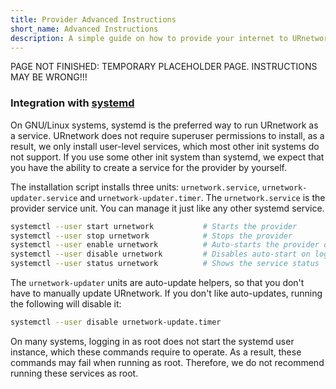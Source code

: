 ```yaml
---
title: Provider Advanced Instructions
short_name: Advanced Instructions
description: A simple guide on how to provide your internet to URnetwork.
---
```



<Callout type="danger">
    PAGE NOT FINISHED: TEMPORARY PLACEHOLDER PAGE. INSTRUCTIONS MAY BE WRONG!!!
</Callout>

### Integration with [systemd](https://systemd.io)

On GNU/Linux systems, systemd is the preferred way to run URnetwork as a service.
URnetwork does not require superuser permissions to install, as a result,
we only install user-level services, which most other init systems do not support.
If you use some other init system than systemd, we expect that you have the ability
to create a service for the provider by yourself.

The installation script installs three units: `urnetwork.service`, `urnetwork-updater.service` and
`urnetwork-updater.timer`.  The `urnetwork.service` is the provider service unit.  You can manage
it just like any other systemd service.

```bash
systemctl --user start urnetwork           # Starts the provider
systemctl --user stop urnetwork            # Stops the provider
systemctl --user enable urnetwork          # Auto-starts the provider on login
systemctl --user disable urnetwork         # Disables auto-start on login
systemctl --user status urnetwork          # Shows the service status
```

The `urnetwork-updater` units are auto-update helpers, so that you don't have to manually update URnetwork. 
If you don't like auto-updates, running the following will disable it:

```bash
systemctl --user disable urnetwork-update.timer
```

<Callout type="warning">
    On many systems, logging in as root does not start the systemd user instance, which
    these commands require to operate.  As a result, these commands may fail when running as root.
    Therefore, we do not recommend running these services as root.
</Callout>